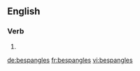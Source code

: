 
==English==

===Verb===
{{head|en}}

# {{en-third-person singular of|bespangle}}

[[de:bespangles]]
[[fr:bespangles]]
[[vi:bespangles]]